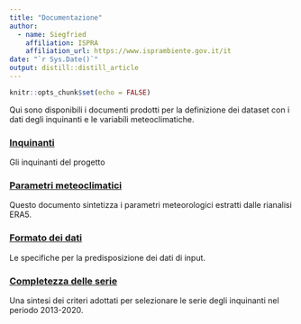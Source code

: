 ```yaml
---
title: "Documentazione"
author:
  - name: Siegfried
    affiliation: ISPRA
    affiliation_url: https://www.isprambiente.gov.it/it
date: "`r Sys.Date()`"
output: distill::distill_article
---
```


```r
knitr::opts_chunk$set(echo = FALSE)
```

Qui sono disponibili i documenti prodotti per la definizione dei dataset con i dati degli inquinanti e le variabili meteoclimatiche.

### [Inquinanti](./inquinanti.html)

Gli inquinanti del progetto

### [Parametri meteoclimatici](./parametri.html)

Questo documento sintetizza i parametri meteorologici estratti dalle rianalisi ERA5.

### [Formato dei dati](./formato.html)

Le specifiche per la predisposizione dei dati di input.

### [Completezza delle serie](./completezza.html)

Una sintesi dei criteri adottati per selezionare le serie degli inquinanti nel periodo 2013-2020.





